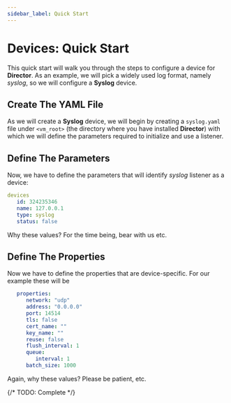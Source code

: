 ```yaml
---
sidebar_label: Quick Start
---
```


# Devices: Quick Start

This quick start will walk you through the steps to configure a device for **Director**. As an example, we will pick a widely used log format, namely _syslog_, so we will configure a **Syslog** device.

## Create The YAML File

As we will create a **Syslog** device, we will begin by creating a `syslog.yaml` file under `<vm_root>` (the directory where you have installed **Director**) with which we will define the parameters required to initialize and use a listener.

## Define The Parameters

Now, we have to define the parameters that will identify _syslog_ listener as a device:

```yaml
devices
   id: 324235346
   name: 127.0.0.1
   type: syslog
   status: false
```

Why these values? For the time being, bear with us etc.

## Define The Properties

Now we have to define the properties that are device-specific. For our example these will be

```yaml
   properties:
      network: "udp"
      address: "0.0.0.0"
      port: 14514
      tls: false
      cert_name: ""
      key_name: ""
      reuse: false
      flush_interval: 1
      queue:
         interval: 1
      batch_size: 1000
```

Again, why these values? Please be patient, etc.

{/* TODO: Complete */}